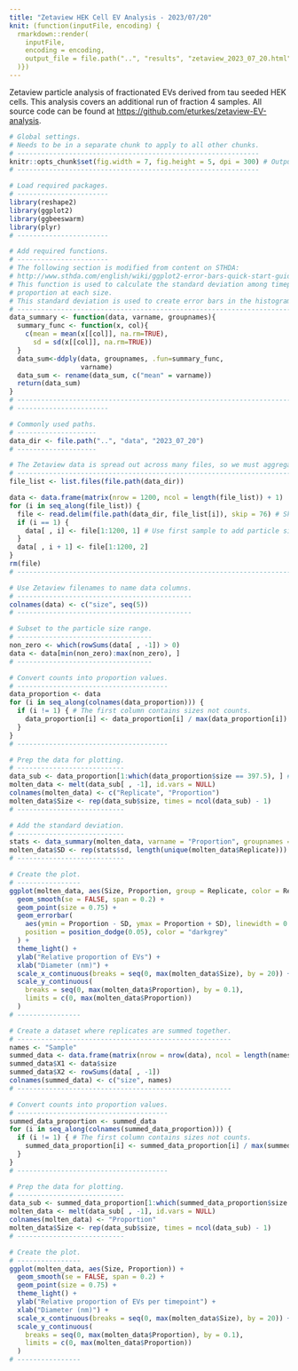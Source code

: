 ```yaml
---
title: "Zetaview HEK Cell EV Analysis - 2023/07/20"
knit: (function(inputFile, encoding) {
  rmarkdown::render(
    inputFile,
    encoding = encoding,
    output_file = file.path("..", "results", "zetaview_2023_07_20.html")
  )})
---
```


Zetaview particle analysis of fractionated EVs derived from tau seeded HEK cells.
This analysis covers an additional run of fraction 4 samples.
All source code can be found at [https://github.com/eturkes/zetaview-EV-analysis](https://github.com/eturkes/zetaview-EV-analysis).

```r
# Global settings.
# Needs to be in a separate chunk to apply to all other chunks.
# -------------------------------------------------------------
knitr::opts_chunk$set(fig.width = 7, fig.height = 5, dpi = 300) # Output high-quality figs.
# -------------------------------------------------------------
```

```r
# Load required packages.
# -----------------------
library(reshape2)
library(ggplot2)
library(ggbeeswarm)
library(plyr)
# -----------------------

# Add required functions.
# -----------------------
# The following section is modified from content on STHDA:
# http://www.sthda.com/english/wiki/ggplot2-error-bars-quick-start-guide-r-software-and-data-visualization
# This function is used to calculate the standard deviation among timepoints / seeding status of the EV
# proportion at each size.
# This standard deviation is used to create error bars in the histograms.
# --------------------------------------------------------------------------------------------------------
data_summary <- function(data, varname, groupnames){
  summary_func <- function(x, col){
    c(mean = mean(x[[col]], na.rm=TRUE),
      sd = sd(x[[col]], na.rm=TRUE))
  }
  data_sum<-ddply(data, groupnames, .fun=summary_func,
                  varname)
  data_sum <- rename(data_sum, c("mean" = varname))
  return(data_sum)
}
# --------------------------------------------------------------------------------------------------------
# -----------------------

# Commonly used paths.
# --------------------
data_dir <- file.path("..", "data", "2023_07_20")
# --------------------

# The Zetaview data is spread out across many files, so we must aggregate them to obtain a single data object.
# ------------------------------------------------------------------------------------------------------------
file_list <- list.files(file.path(data_dir))

data <- data.frame(matrix(nrow = 1200, ncol = length(file_list)) + 1)
for (i in seq_along(file_list)) {
  file <- read.delim(file.path(data_dir, file_list[i]), skip = 76) # Skip metadata lines.
  if (i == 1) {
    data[ , i] <- file[1:1200, 1] # Use first sample to add particle sizes to the data object.
  }
  data[ , i + 1] <- file[1:1200, 2]
}
rm(file)
# ------------------------------------------------------------------------------------------------------------

# Use Zetaview filenames to name data columns.
# --------------------------------------------
colnames(data) <- c("size", seq(5))
# --------------------------------------------

# Subset to the particle size range.
# ----------------------------------
non_zero <- which(rowSums(data[ , -1]) > 0)
data <- data[min(non_zero):max(non_zero), ]
# ----------------------------------

# Convert counts into proportion values.
# --------------------------------------
data_proportion <- data
for (i in seq_along(colnames(data_proportion))) {
  if (i != 1) { # The first column contains sizes not counts.
    data_proportion[i] <- data_proportion[i] / max(data_proportion[i])
  }
}
# --------------------------------------

# Prep the data for plotting.
# ---------------------------
data_sub <- data_proportion[1:which(data_proportion$size == 397.5), ] # Values level off at ~400nm.
molten_data <- melt(data_sub[ , -1], id.vars = NULL)
colnames(molten_data) <- c("Replicate", "Proportion")
molten_data$Size <- rep(data_sub$size, times = ncol(data_sub) - 1)
# ---------------------------

# Add the standard deviation.
# ---------------------------
stats <- data_summary(molten_data, varname = "Proportion", groupnames = "Size")
molten_data$SD <- rep(stats$sd, length(unique(molten_data$Replicate)))
# ---------------------------

# Create the plot.
# ----------------
ggplot(molten_data, aes(Size, Proportion, group = Replicate, color = Replicate)) +
  geom_smooth(se = FALSE, span = 0.2) +
  geom_point(size = 0.75) +
  geom_errorbar(
    aes(ymin = Proportion - SD, ymax = Proportion + SD), linewidth = 0.2,
    position = position_dodge(0.05), color = "darkgrey"
  ) +
  theme_light() +
  ylab("Relative proportion of EVs") +
  xlab("Diameter (nm)") +
  scale_x_continuous(breaks = seq(0, max(molten_data$Size), by = 20)) +
  scale_y_continuous(
    breaks = seq(0, max(molten_data$Proportion), by = 0.1),
    limits = c(0, max(molten_data$Proportion))
  )
# ----------------

# Create a dataset where replicates are summed together.
# ------------------------------------------------------
names <- "Sample"
summed_data <- data.frame(matrix(nrow = nrow(data), ncol = length(names) + 1))
summed_data$X1 <- data$size
summed_data$X2 <- rowSums(data[ , -1])
colnames(summed_data) <- c("size", names)
# ------------------------------------------------------

# Convert counts into proportion values.
# --------------------------------------
summed_data_proportion <- summed_data
for (i in seq_along(colnames(summed_data_proportion))) {
  if (i != 1) { # The first column contains sizes not counts.
    summed_data_proportion[i] <- summed_data_proportion[i] / max(summed_data_proportion[i])
  }
}
# --------------------------------------

# Prep the data for plotting.
# ---------------------------
data_sub <- summed_data_proportion[1:which(summed_data_proportion$size == 397.5), ] # Values level off at ~400nm.
molten_data <- melt(data_sub[ , -1], id.vars = NULL)
colnames(molten_data) <- "Proportion"
molten_data$Size <- rep(data_sub$size, times = ncol(data_sub) - 1)
# ---------------------------

# Create the plot.
# ----------------
ggplot(molten_data, aes(Size, Proportion)) +
  geom_smooth(se = FALSE, span = 0.2) +
  geom_point(size = 0.75) +
  theme_light() +
  ylab("Relative proportion of EVs per timepoint") +
  xlab("Diameter (nm)") +
  scale_x_continuous(breaks = seq(0, max(molten_data$Size), by = 20)) +
  scale_y_continuous(
    breaks = seq(0, max(molten_data$Proportion), by = 0.1),
    limits = c(0, max(molten_data$Proportion))
  )
# ----------------
```
